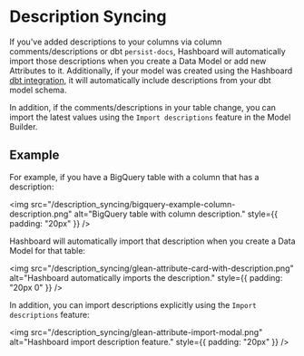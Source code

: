 
# Description Syncing

If you've added descriptions to your columns via column comments/descriptions or
dbt `persist-docs`, Hashboard will automatically import those descriptions when you
create a Data Model or add new Attributes to it. Additionally, if your model was
created using the Hashboard [dbt integration](../data-ops/dbt-integration.mdx), it
will automatically include descriptions from your dbt model schema.

In addition, if the comments/descriptions in your table change, you can import
the latest values using the `Import descriptions` feature in the Model Builder.

## Example

For example, if you have a BigQuery table with a column that has a description:

<img
  src="/description_syncing/bigquery-example-column-description.png"
  alt="BigQuery table with column description."
  style={{ padding: "20px" }}
/>

Hashboard will automatically import that description when you create a Data Model for that table:

<img
  src="/description_syncing/glean-attribute-card-with-description.png"
  alt="Hashboard automatically imports the description."
  style={{ padding: "20px 0" }}
/>

In addition, you can import descriptions explicitly using the `Import descriptions` feature:

<img
  src="/description_syncing/glean-attribute-import-modal.png"
  alt="Hashboard import description feature."
  style={{ padding: "20px" }}
/>
